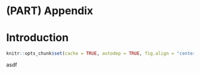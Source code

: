 # (PART) Appendix {-}

# Introduction

```r
knitr::opts_chunk$set(cache = TRUE, autodep = TRUE, fig.align = "center")
```

asdf
